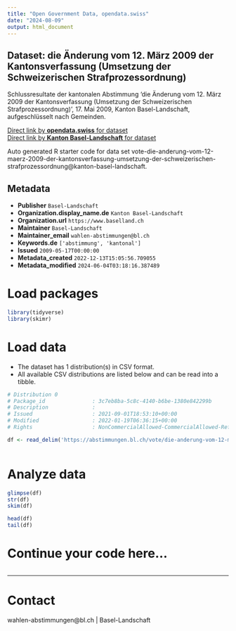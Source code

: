 ```yaml
---
title: "Open Government Data, opendata.swiss"
date: "2024-08-09"
output: html_document
---
```


## Dataset: die Änderung vom 12. März 2009 der Kantonsverfassung (Umsetzung der Schweizerischen Strafprozessordnung)

Schlussresultate der kantonalen Abstimmung 'die Änderung vom 12. März 2009 der Kantonsverfassung (Umsetzung der Schweizerischen Strafprozessordnung)', 17. Mai 2009, Kanton Basel-Landschaft, aufgeschlüsselt nach Gemeinden.

[Direct link by **opendata.swiss** for dataset](https://opendata.swiss/de/dataset/die-anderung-vom-12-marz-2009-der-kantonsverfassung-umsetzung-der-schweizerischen-strafprozesso)<br>
[Direct link by **Kanton Basel-Landschaft** for dataset](https://abstimmungen.bl.ch/vote/die-anderung-vom-12-maerz-2009-der-kantonsverfassung-umsetzung-der-schweizerischen-strafprozessordnung/data)

Auto generated R starter code for data set vote-die-anderung-vom-12-maerz-2009-der-kantonsverfassung-umsetzung-der-schweizerischen-strafprozessordnung@kanton-basel-landschaft.

## Metadata

- **Publisher** `Basel-Landschaft`
- **Organization.display_name.de** `Kanton Basel-Landschaft`
- **Organization.url** `https://www.baselland.ch`
- **Maintainer** `Basel-Landschaft`
- **Maintainer_email** `wahlen-abstimmungen@bl.ch`
- **Keywords.de** `['abstimmung', 'kantonal']`
- **Issued** `2009-05-17T00:00:00`
- **Metadata_created** `2022-12-13T15:05:56.709055`
- **Metadata_modified** `2024-06-04T03:18:16.387489`


# Load packages

```r

library(tidyverse)
library(skimr)

```

# Load data

-   The dataset has 1 distribution(s) in CSV format.
-   All available CSV distributions are listed below and can be read into a tibble.

```r

# Distribution 0
# Package_id               : 3c7eb8ba-5c8c-4140-b6be-1380e842299b
# Description              : 
# Issued                   : 2021-09-01T18:53:10+00:00
# Modified                 : 2022-01-19T06:36:15+00:00
# Rights                   : NonCommercialAllowed-CommercialAllowed-ReferenceRequired

df <- read_delim('https://abstimmungen.bl.ch/vote/die-anderung-vom-12-maerz-2009-der-kantonsverfassung-umsetzung-der-schweizerischen-strafprozessordnung/data-csv')



```

# Analyze data

```r

glimpse(df)
str(df)
skim(df)

head(df)
tail(df)

```

# Continue your code here...

```r

```

------------------------------------------------------------------------

# Contact

wahlen-abstimmungen@bl.ch | Basel-Landschaft
